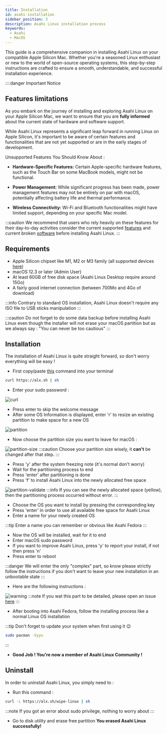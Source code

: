 ```yaml
---
title: Installation
id: asahi-installation
sidebar_position: 3
description: Asahi Linux installation process
keywords:
  - Asahi
  - MacOS
---
```


This guide is a comprehensive companion in installing Asahi Linux on your
compatible Apple Silicon Mac.
Whether you're a seasoned Linux enthusiast or new to the world of open-source
operating systems, this step-by-step instructions are crafted to ensure a
smooth, understandable, and successful installation experience.

::::danger Important Notice

## Features limitations

As you embark on the journey of installing and exploring Asahi Linux on your
Apple Silicon Mac, we want to ensure that you are **fully informed** about the
current state of hardware and software support.

While Asahi Linux represents a significant leap forward in running Linux on
Apple Silicon, it's important to be aware of certain features and
functionalities that are not yet supported or are in the early stages of
development.

Unsupported Features You Should Know About :
- **Hardware-Specific Features:** Certain Apple-specific hardware features, such
as the Touch Bar on some MacBook models, might not be functional.

- **Power Management:** While significant progress has been made, power
management features may not be entirely on par with macOS, potentially affecting battery life and thermal performance.

- **Wireless Connectivity:** Wi-Fi and Bluetooth functionalities might have
limited support, depending on your specific Mac model.

:::caution
We recommend that users who rely heavily on these features for their
day-to-day activities consider the current supported
[features](https://github.com/AsahiLinux/docs/wiki/Feature-Support) and
current broken [software](https://github.com/AsahiLinux/docs/wiki/Broken-Software)
before installing Asahi Linux.
:::

## Requirements
- Apple Silicon chipset like M1, M2 or M3 family (all supported devices
[here](https://github.com/AsahiLinux/docs/wiki/Devices))
- macOS 12.3 or later (Admin User)
- At least 60GB of free disk space (Asahi Linux Desktop require around 15Go)
- A fairly good internet connection (between 700Mo and 4Go of download)

:::info
Contrary to standard OS installation, Asahi Linux doesn't require any ISO
file to USB sticks manipulation
:::

:::caution
Do not forget to do some data backup before installing Asahi Linux
even though the installer will not erase your macOS partition but as we
always say : "You can never be too cautious"
:::

## Installation
The installation of Asahi Linux is quite straight forward, so don't worry
everything will be easy !

- First copy/paste [this](https://asahilinux.org/) command into your terminal
```bash
curl https://alx.sh | sh
```
- Enter your sudo password :

![curl](./img/install/curl.png)

- Press enter to skip the welcome message
- After some OS Information is displayed, enter 'r' to resize an existing
partition to make space for a new OS

![partition](./img/install/partition.png)

- Now choose the partition size you want to leave for macOS :

![partition-size](./img/install/partition-size.png)
:::caution
Choose your partition size wisely, it **can't** be changed after that step.
:::

- Press 'y' after the system freezing note (it's normal don't worry)
- Wait for the partitioning process to end
- Press 'enter' after partitioning is done
- Press 'f' to install Asahi Linux into the newly allocated free space

![partition-validate](./img/install/partition-validate.png)
:::info
If you can see the newly allocated space (yellow), then the partitioning
process
occurred without error.
:::

- Choose the OS you want to install by pressing the corresponding key
- Press 'enter' in order to use all available free space for Asahi Linux
- Enter a name for your newly created OS

:::tip
Enter a name you can remember or obvious like Asahi Fedora
:::

- Now the OS will be installed, wait for it to end
- Enter macOS sudo password
- If you want to improve Asahi Linux, press 'y' to report your install, if
not then press 'n'
- Press enter to reboot

:::danger
We will enter the only "complex" part, so know please strictly follow the
instructions if you don't want to leave your new installation in an unbootable state
:::

- Here are the following instructions :

![warning](./img/install/warning.png)
:::note
If you wat this part to be detailed, please open an issue [here](https://github.com/EpiMac/docs/issues)
:::

- After booting into Asahi Fedora, follow the installing process like a
normal Linux OS installation

:::tip
Don't forget to update your system when first using it 😉
```bash
sudo pacman -Syyu
```
:::

- **Good Job ! You're now a member of Asahi Linux Community !**

## Uninstall
In order to uninstall Asahi Linux, you simply need to :
- Run this command :
```bash
curl -L https://alx.sh/wipe-linux | sh
```
:::note
If you got an error about sudo privilege, nothing to worry about
:::

- Go to disk utility and erase free partition
**You erased Asahi Linux successfully!**